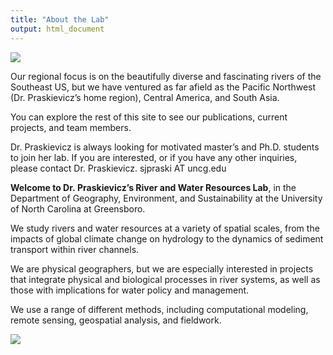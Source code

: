 ```yaml
---
title: "About the Lab"
output: html_document
---
```


<div class="col-sm-6">

![](images/Photo3.jpg)


Our regional focus is on the beautifully diverse and
fascinating rivers of the Southeast US, but we have ventured as far afield as the Pacific
Northwest (Dr. Praskievicz’s home region), Central America, and South Asia.



You can explore the rest of this site to see our publications, current projects, and team members.


Dr. Praskievicz is always looking for motivated master’s and Ph.D. students to join her lab. If
you are interested, or if you have any other inquiries, please contact Dr. Praskievicz.  sjpraski AT uncg.edu

</div>

**Welcome to Dr. Praskievicz’s River and Water Resources Lab**, in the Department of Geography,
Environment, and Sustainability at the University of North Carolina at Greensboro. 

We study rivers and water resources at a variety of spatial scales, from the impacts of global climate
change on hydrology to the dynamics of sediment transport within river channels. 

We are physical geographers, but we are especially interested in projects that integrate physical and
biological processes in river systems, as well as those with implications for water policy and
management. 


We use a range of different methods, including computational modeling, remote
sensing, geospatial analysis, and fieldwork.






<div class="col-sm-6">

![](images/photo2.jpg)

</div>






